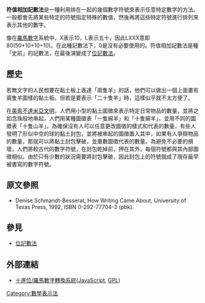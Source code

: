 '''符值相加記數法'''是一種利用排在一起的幾個數字符號來表示任意特定數字的方法。一般都會先將某些特定的符號指定特殊的數值，然後再將這些特定符號進行排列來表示其他的數字。

像在[[羅馬數字|羅馬數字]]系統中，X表示10，L表示五十，因此LXXX意即80(50+10+10+10)。在此種記數法下，0是沒有必要使用的。符值相加記數法是種「史前」的記數法，在最後演變成了[[位置数值记数法|位記數法]]。

==歷史==
若無文字的人民想要在黏土板上表達「兩隻羊」的話，他們可以做出一個上面畫有兩隻羊圖樣的黏土板。但若是要表示「二十隻羊」時，這樣似乎就不太方便了。

在[[两河文明|美索不達米亞文明]]，人們用小型的黏土圖徵來表示特定日常物品的數量，並將之如念珠般地串起，人們用某種圖徵表「一隻綿羊」和「十隻綿羊」，並用不同的圖徵表「十隻山羊」。為確保沒有人可以任意更改圖徵的樣式和代表的數量，有些人發明了形似中空的球的黏土封包，並將被串起的圖徵置入其中，如果有人爭辯物品的數量，那就可以將黏土封包擊破，並重數圖徵代表的數量。為避免不必要的損壞，人們將較古代的數字符號，在封包乾掉前，押在其外，每個符號都與其內部圖徵相似。由於只有少數的狀況需要將封包擊破，因此封包上的符號就成了現存最早被書寫的數字符號。

==原文參照==
* Denise Schmandt-Besserat, How Writing Came About, University of Texas Press, 1992, ISBN 0-292-77704-3 (pbk).

==參見==
*[[位置数值记数法|位記數法]]

==外部連結==
* [https://web.archive.org/web/20070104051643/http://netzreport.googlepages.com/online_converter_for_dec_roman.html 十進位/羅馬數字轉換系統]([[JavaScript|JavaScript]], [[GPL|GPL]])

[[Category:數學表示法|Category:數學表示法]]